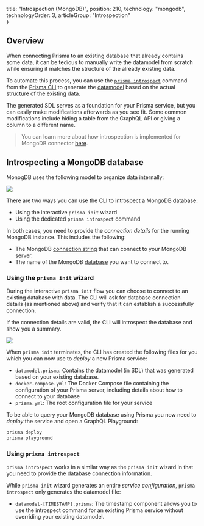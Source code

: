 
  title: "Introspection (MongoDB)",
  position: 210,
  technology: "mongodb",
  technologyOrder: 3,
  articleGroup: "Introspection"    
}

## Overview

When connecting Prisma to an existing database that already contains some data, it can be tedious to manually write the datamodel from scratch while ensuring it matches the structure of the already existing data.

To automate this process, you can use the [`prisma introspect`](xcv3) command from the [Prisma CLI](alx4) to generate the [datamodel](soi3) based on the actual structure of the existing data.

The generated SDL serves as a foundation for your Prisma service, but you can easily make modifications afterwards as you see fit. Some common modifications include hiding a table from the GraphQL API or giving a column to a different name.

> You can learn more about how introspection is implemented for MongoDB connector [here](https://github.com/prisma/prisma/issues/3529). 

## Introspecting a MongoDB database

MonogDB uses the following model to organize data internally:

![](https://imgur.com/OHZBaw6.png)

There are two ways you can use the CLI to introspect a MongoDB database:

- Using the interactive `prisma init` wizard
- Using the dedicated `prisma introspect` command

In both cases, you need to provide the _connection details_ for the running MongoDB instance. This includes the following:

- The MongoDB [connection string](https://docs.mongodb.com/manual/reference/connection-string/) that can connect to your MongoDB server.
- The name of the MongoDB [database](https://docs.mongodb.com/manual/core/databases-and-collections/#databases) you want to connect to.

### Using the `prisma init` wizard

During the interactive `prisma init` flow you can choose to connect to an existing database with data. The CLI will ask for database connection details (as mentioned above) and verify that it can establish a successfully connection.

If the connection details are valid, the CLI will introspect the database and show you a summary.

![](https://i.imgur.com/cNIeeJf.png)

When `prisma init` terminates, the CLI has created the following files for you which you can now use to _deploy_ a new Prisma service:

- `datamodel.prisma`: Contains the datamodel (in SDL) that was generated based on your existing database.
- `docker-compose.yml`: The Docker Compose file containing the configuration of your Prisma server, including details about how to connect to your database
- `prisma.yml`: The root configuration file for your service

To be able to query your MongoDB database using Prisma you now need to _deploy_ the service and open a GraphQL Playground:

```bash
prisma deploy
prisma playground
```

### Using `prisma introspect`

`prisma introspect` works in a similar way as the `prisma init` wizard in that you need to provide the database connection information.

While `prisma init` wizard generates an entire _service configuration_, `prisma introspect` only generates the datamodel file:

- `datamodel-[TIMESTAMP].prisma`: The timestamp component allows you to use the introspect command for an existing Prisma service without overriding your existing datamodel.

